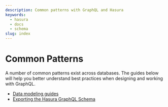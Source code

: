 ```yaml
---
description: Common patterns with GraphQL and Hasura
keywords:
  - hasura
  - docs
  - schema
slug: index
---
```


# Common Patterns

A number of common patterns exist across databases. The guides below will help you better understand best practices when
designing and working with GraphQL.

- [Data modeling guides](/data-modeling/index.mdx)
- [Exporting the Hasura GraphQL Schema](/export-graphql-schema.mdx)
